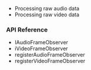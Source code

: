 
<PlatformWrapper platform="android">

* <Link to = "{{global.URL_ROOT}}/{{global.VSDK_RELEASE_FOLDER}}/raw_data_audio_android_ng?platform=Android">Processing raw audio data</Link>

* <Link to = "{{global.URL_ROOT}}/{{global.VSDK_RELEASE_FOLDER}}/raw_video_data_android_ng?platform=Android">Processing raw video data</Link>


### API Reference

* <Link to = "{{global.API_REF_ANDROID_ROOT}}/class_iaudioframeobserver.html">IAudioFrameObserver</Link>

* <Link to = "{{global.API_REF_ANDROID_ROOT}}/class_ivideoframeobserver.html">iVideoFrameObserver</Link>

* <Link to = "{{global.API_REF_ANDROID_ROOT}}/class_irtcengine.html#api_imediaengine_registeraudioframeobserver">registerAudioFrameObserver</Link>

* <Link to = "{{global.API_REF_ANDROID_ROOT}}/class_irtcengine.html#api_imediaengine_registervideoframeobserver">registerVideoFrameObserver</Link>

</PlatformWrapper>
